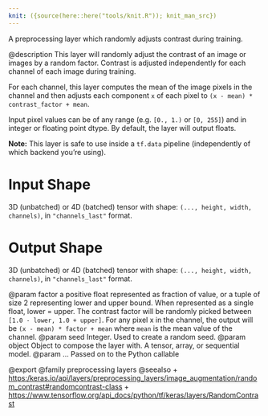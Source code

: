 ```yaml
---
knit: ({source(here::here("tools/knit.R")); knit_man_src})
---
```

A preprocessing layer which randomly adjusts contrast during training.

@description
This layer will randomly adjust the contrast of an image or images
by a random factor. Contrast is adjusted independently
for each channel of each image during training.

For each channel, this layer computes the mean of the image pixels in the
channel and then adjusts each component `x` of each pixel to
`(x - mean) * contrast_factor + mean`.

Input pixel values can be of any range (e.g. `[0., 1.)` or `[0, 255]`) and
in integer or floating point dtype.
By default, the layer will output floats.

**Note:** This layer is safe to use inside a `tf.data` pipeline
(independently of which backend you're using).

# Input Shape
3D (unbatched) or 4D (batched) tensor with shape:
`(..., height, width, channels)`, in `"channels_last"` format.

# Output Shape
3D (unbatched) or 4D (batched) tensor with shape:
`(..., height, width, channels)`, in `"channels_last"` format.

@param factor a positive float represented as fraction of value, or a tuple of
    size 2 representing lower and upper bound.
    When represented as a single float, lower = upper.
    The contrast factor will be randomly picked between
    `[1.0 - lower, 1.0 + upper]`. For any pixel x in the channel,
    the output will be `(x - mean) * factor + mean`
    where `mean` is the mean value of the channel.
@param seed Integer. Used to create a random seed.
@param object Object to compose the layer with. A tensor, array, or sequential model.
@param ... Passed on to the Python callable

@export
@family preprocessing layers
@seealso
+ <https:/keras.io/api/layers/preprocessing_layers/image_augmentation/random_contrast#randomcontrast-class>
+ <https://www.tensorflow.org/api_docs/python/tf/keras/layers/RandomContrast>
